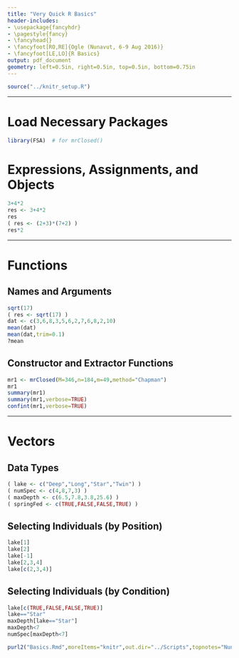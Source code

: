 ```yaml
---
title: "Very Quick R Basics"
header-includes:
- \usepackage{fancyhdr}
- \pagestyle{fancy}
- \fancyhead{}
- \fancyfoot[RO,RE]{Ogle (Nunavut, 6-9 Aug 2016)}
- \fancyfoot[LE,LO]{R Basics}
output: pdf_document
geometry: left=0.5in, right=0.5in, top=0.5in, bottom=0.75in
---
```


```r
source("../knitr_setup.R")
```

----

# Load Necessary Packages
```r
library(FSA)  # for mrClosed()
```

# Expressions, Assignments, and Objects
```r
3+4*2
res <- 3+4*2
res
( res <- (2+3)*(7+2) )
res*2
```

----

# Functions
## Names and Arguments
```r
sqrt(17)
( res <- sqrt(17) )
dat <- c(3,6,8,3,5,6,2,7,6,8,2,10)
mean(dat)
mean(dat,trim=0.1)
?mean
```

\newpage
## Constructor and Extractor Functions
\vspace{-12pt}
```r
mr1 <- mrClosed(M=346,n=184,m=49,method="Chapman")
mr1
summary(mr1)
summary(mr1,verbose=TRUE)
confint(mr1,verbose=TRUE)
```

----

\vspace{-12pt}
# Vectors
\vspace{-12pt}
## Data Types
\vspace{-12pt}
```r
( lake <- c("Deep","Long","Star","Twin") )
( numSpec <- c(4,8,7,3) )
( maxDepth <- c(6.5,7.8,3.8,25.6) )
( springFed <- c(TRUE,FALSE,FALSE,TRUE) )
```

## Selecting Individuals (by Position)
\vspace{-12pt}
```r
lake[1]
lake[2]
lake[-1]
lake[2,3,4]
lake[c(2,3,4)]
```

## Selecting Individuals (by Condition)
```r
lake[c(TRUE,FALSE,FALSE,TRUE)]
lake=="Star"
maxDepth[lake=="Star"]
maxDepth<7
numSpec[maxDepth<7]
```


```r
purl2("Basics.Rmd",moreItems="knitr",out.dir="../Scripts",topnotes="Nunavut 6-9-Aug-16")
```
